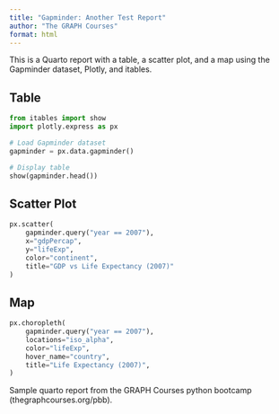 ```yaml
---
title: "Gapminder: Another Test Report"
author: "The GRAPH Courses"
format: html
---
```


This is a Quarto report with a table, a scatter plot, and a map using the Gapminder dataset, Plotly, and itables.



## Table

```python
from itables import show
import plotly.express as px

# Load Gapminder dataset
gapminder = px.data.gapminder()

# Display table
show(gapminder.head())
```

## Scatter Plot

```python
px.scatter(
    gapminder.query("year == 2007"),
    x="gdpPercap",
    y="lifeExp",
    color="continent",
    title="GDP vs Life Expectancy (2007)"
)
```

## Map

```python
px.choropleth(
    gapminder.query("year == 2007"),
    locations="iso_alpha",
    color="lifeExp",
    hover_name="country",
    title="Life Expectancy (2007)",
)
```


Sample quarto report from the GRAPH Courses python bootcamp (thegraphcourses.org/pbb).